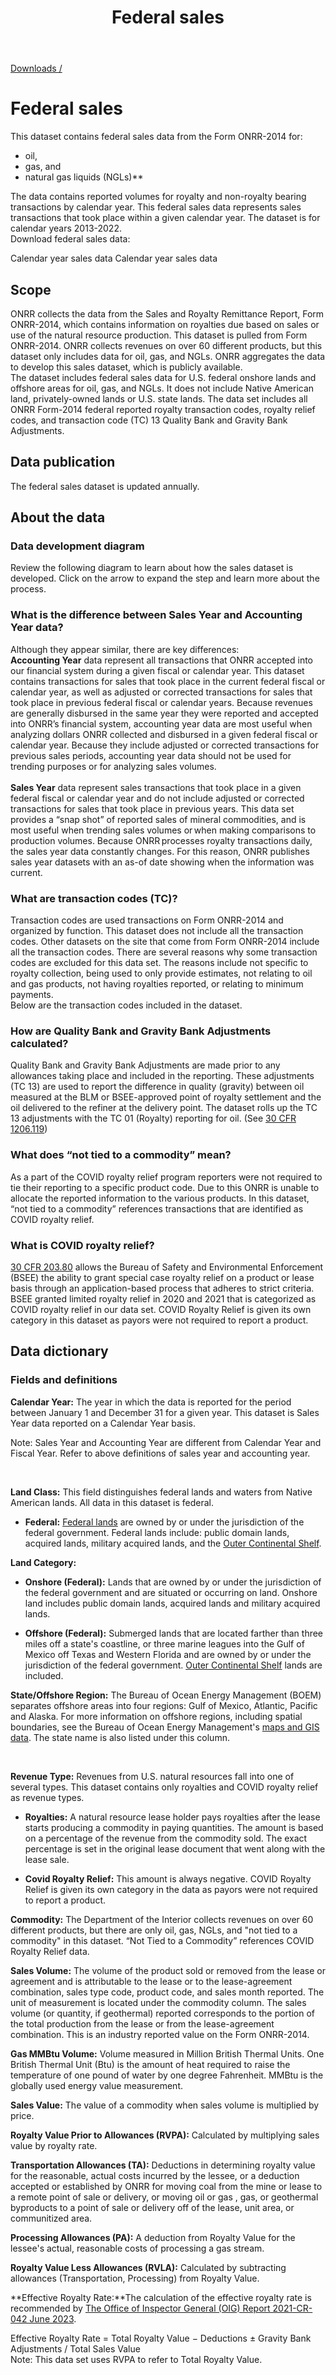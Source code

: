﻿---
title: Federal sales
includeToc: true
layout: downloads
description: This dataset contains federal sales data for oil, gas, and natural gas liquids (NGLs) by calendar year. The dataset is for years 2013-2022. 
tags:
- Data
- Downloads
- Documentation
- Federal
- Effective royalty rates
- Allowances
- Royalties
- Revenue
- Location
- By location
- Calendar year
- Sales
---

[Downloads /](/downloads/)


# Federal sales

This dataset contains federal sales data from the Form ONRR-2014 for:
 
 - oil, 
 - gas, and 
 - <GlossaryTerm>natural gas liquids (NGLs)</GlossaryTerm>** 
 
 The data contains reported volumes for royalty and non-royalty bearing transactions by calendar year. This federal sales data represents sales transactions that took place within a given calendar year. The dataset is for calendar years 2013-2022. 
<br />
Download federal sales data:

<DownloadDataFile linkType="DownloadCsv"  dataSet="federal_sales.csv">
  Calendar year sales data
</DownloadDataFile>

<DownloadDataFile linkType="DownloadXls"  dataSet="federal_sales.xlsx">
  Calendar year sales data
</DownloadDataFile>

## Scope

ONRR collects the data from the Sales and Royalty Remittance Report, Form ONRR-2014, which contains information on royalties due based on sales or use of the natural resource production. This dataset is pulled from Form ONRR-2014.  ONRR collects revenues on over 60 different products, but this dataset only includes data for oil, gas, and NGLs. ONRR aggregates the data to develop this sales dataset, which is publicly available.
<br />
The dataset includes federal sales data for U.S. federal onshore lands and offshore areas for oil, gas, and NGLs. It does not include Native American land, privately-owned lands or U.S. state lands. The data set includes all ONRR Form-2014 federal reported royalty transaction codes, royalty relief codes, and transaction code (TC) 13 Quality Bank and Gravity Bank Adjustments.
<br />

## Data publication

The federal sales dataset is updated annually. 

## About the data

### Data development diagram

Review the following diagram to learn about how the sales dataset is developed. Click on the arrow to expand the step and learn more about the process.

<SalesDataDiagram />

### What is the difference between Sales Year and Accounting Year data? 

Although they appear similar, there are key differences:  
<br />
<b>Accounting Year</b> data represent all transactions that ONRR accepted into our financial system during a given fiscal or calendar year. This dataset contains transactions for sales that took place in the current federal fiscal or calendar year, as well as adjusted or corrected transactions for sales that took place in previous federal fiscal or calendar years. Because revenues are generally disbursed in the same year they were reported and accepted into ONRR’s financial system, accounting year data are most useful when analyzing dollars ONRR collected and disbursed in a given federal fiscal or calendar year. Because they include adjusted or corrected transactions for previous sales periods, accounting year data should not be used for trending purposes or for analyzing sales volumes.
<br /> 
<br /> 
<b>Sales Year</b> data represent sales transactions that took place in a given federal fiscal or calendar year and do not include adjusted or corrected transactions for sales that took place in previous years. This data set provides a “snap shot” of reported sales of mineral commodities, and is most useful when trending sales volumes or when making comparisons to production volumes. Because ONRR processes royalty transactions daily, the sales year data constantly changes. For this reason, ONRR publishes sales year datasets with an as-of date showing when the information was current.

### What are transaction codes (TC)? 

Transaction codes are used transactions on Form ONRR-2014 and organized by function. This dataset does not include all the transaction codes. Other datasets on the site that come from Form ONRR-2014 include all the transaction codes. There are several reasons why some transaction codes are excluded for this data set. The reasons include not specific to royalty collection, being used to only provide estimates, not relating to oil and gas products, not having royalties reported, or relating to minimum payments. 
<br />
Below are the transaction codes included in the dataset.
<br />

<FederalSalesTransactionCodesTable />

### How are Quality Bank and Gravity Bank Adjustments calculated?

Quality Bank and Gravity Bank Adjustments are made prior to any allowances taking place and included in the reporting. These adjustments (TC 13) are used to report the difference in quality (gravity) between oil measured at the BLM or BSEE-approved point of royalty settlement and the oil delivered to the refiner at the delivery point. The dataset rolls up the TC 13 adjustments with the TC 01 (Royalty) reporting for oil. (See [30 CFR 1206.119](https://www.ecfr.gov/current/title-30/chapter-XII/subchapter-A/part-1206.))

### What does “not tied to a commodity” mean?
As a part of the COVID royalty relief program reporters were not required to tie their reporting to a specific product code. Due to this ONRR is unable to allocate the reported information to the various products. In this dataset, “not tied to a commodity” references transactions that are identified as COVID royalty relief.


### What is COVID royalty relief? 

[30 CFR 203.80](https://www.ecfr.gov/current/title-30/chapter-II/subchapter-A/part-203) allows the Bureau of Safety and Environmental Enforcement (BSEE) the ability to grant special case royalty relief on a product or lease basis through an application-based process that adheres to strict criteria. BSEE granted limited royalty relief in 2020 and 2021 that is categorized as COVID royalty relief in our data set. COVID Royalty Relief is given its own category in this dataset as payors were not required to report a product.

## Data dictionary

### Fields and definitions

**Calendar Year:** The year in which the data is reported for the period between January 1 and December 31 for a given year. This dataset is Sales Year data reported on a Calendar Year basis. 

Note: Sales Year and Accounting Year are different from Calendar Year and Fiscal Year. Refer to above definitions of sales year and accounting year. 

<br />

**Land Class:** This field distinguishes federal lands and waters from Native American lands. All data in this dataset is federal.

* **Federal:**  [Federal lands](https://fas.org/sgp/crs/misc/R42346.pdf) are owned by or under the jurisdiction of the federal government. Federal lands include: public domain lands, acquired lands, military acquired lands, and the [Outer Continental Shelf](https://www.boem.gov/OCS-Lands-Act-History/).

**Land Category:**

* **Onshore (Federal):** Lands that are owned by or under the jurisdiction of the federal government and are situated or occurring on land. Onshore land includes public domain lands, acquired lands and military acquired lands.

* **Offshore (Federal):** Submerged lands that are located farther than three miles off a state's coastline, or three marine leagues into the Gulf of Mexico off Texas and Western Florida and are owned by or under the jurisdiction of the federal government. [Outer Continental Shelf](http://www.boem.gov/OCS-Lands-Act-History/) lands are included.

**State/Offshore Region:** The Bureau of Ocean Energy Management (BOEM) separates offshore areas into four regions: Gulf of Mexico, Atlantic, Pacific and Alaska. For more information on offshore regions, including spatial boundaries, see the Bureau of Ocean Energy Management's [maps and GIS data](http://www.boem.gov/Maps-and-GIS-Data/). The state name is also listed under this column.

<br />

**Revenue Type:** Revenues from U.S. natural resources fall into one of several types. This dataset contains only royalties and COVID royalty relief as revenue types.

* **Royalties:** A natural resource lease holder pays royalties after the lease starts producing a commodity in paying quantities. The amount is based on a percentage of the revenue from the commodity sold. The exact percentage is set in the original lease document that went along with the lease sale.

* **Covid Royalty Relief:** This amount is always negative. COVID Royalty Relief is given its own category in the data as payors were not required to report a product.

**Commodity:** The Department of the Interior collects revenues on over 60 different products, but there are only oil, gas, NGLs, and "not tied to a commodity" in this dataset. “Not Tied to a Commodity” references COVID Royalty Relief data. 
<br />

**Sales Volume:** The volume of the product sold or removed from the lease or agreement and is attributable to the lease or to the lease-agreement combination, sales type code, product code, and sales month reported. The unit of measurement is located under the commodity column. The sales volume (or quantity, if geothermal) reported corresponds to the portion of the total production from the lease or from the lease-agreement combination. This is an industry reported value on the Form ONRR-2014. 
<br />

**Gas MMBtu Volume:** Volume measured in Million British Thermal Units. One British Thermal Unit (Btu) is the amount of heat required to raise the temperature of one pound of water by one degree Fahrenheit. MMBtu is the globally used energy value measurement. 
<br />

**Sales Value:** The value of a commodity when sales volume is multiplied by price.
<br />

**Royalty Value Prior to Allowances (RVPA):** Calculated by multiplying sales value by royalty rate.
<br />

**Transportation Allowances (TA):** Deductions in determining royalty value for the reasonable, actual costs incurred by the lessee, or a deduction accepted or established by ONRR for moving coal from the mine or lease to a remote point of sale or delivery, or moving oil or gas , gas, or geothermal byproducts to a point of sale or delivery off of the lease, unit area, or communitized area.
<br />

**Processing Allowances (PA):** A deduction from Royalty Value for the lessee's actual, reasonable costs of processing a gas stream.
<br />

**Royalty Value Less Allowances (RVLA):** Calculated by subtracting allowances (Transportation, Processing) from Royalty Value.
<br />

**Effective Royalty Rate:**The calculation of the effective royalty rate is recommended by <a href="https://www.doioig.gov/reports/inspection-evaluation/us-department-interior-does-not-analyze-effective-royalty-rates"> The Office of Inspector General (OIG) Report 2021-CR-042 June 2023</a>.
<br />

Effective Royalty Rate = Total Royalty Value − Deductions ± Gravity Bank Adjustments / Total Sales Value
<br />
Note: This data set uses RVPA to refer to Total Royalty Value.